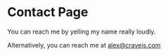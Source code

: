
# Contact Page

<div className = "post__p">

You can reach me by yelling my name really loudly.

</div>

<Wave />

<div className = "post__p">

Alternatively, you can reach me at alex@cravejs.com

</div>

<SimpleNetlifyForm />

